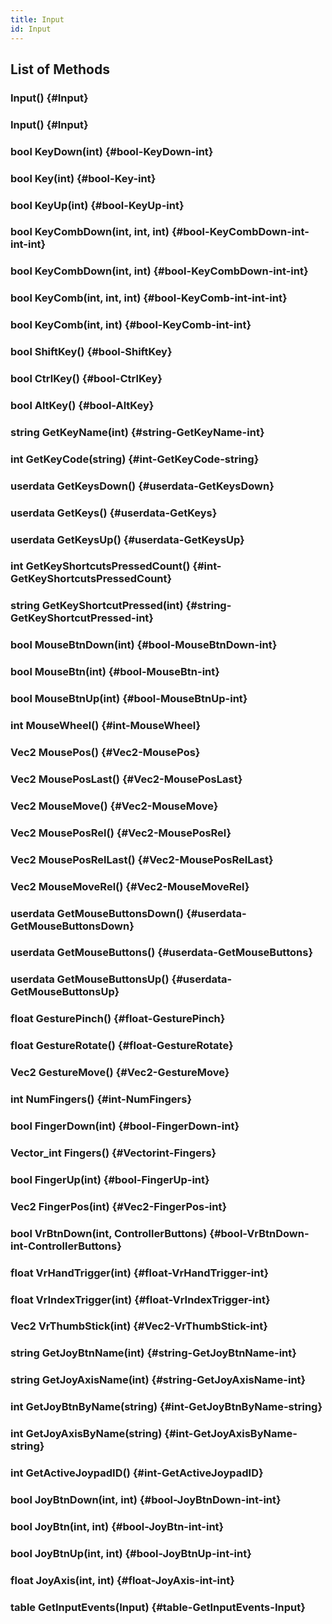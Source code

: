 ```yaml
---
title: Input
id: Input
---
```


## List of Methods

### Input() {#Input}

### Input() {#Input}

### bool KeyDown(int) {#bool-KeyDown-int}

### bool Key(int) {#bool-Key-int}

### bool KeyUp(int) {#bool-KeyUp-int}

### bool KeyCombDown(int, int, int) {#bool-KeyCombDown-int-int-int}

### bool KeyCombDown(int, int) {#bool-KeyCombDown-int-int}

### bool KeyComb(int, int, int) {#bool-KeyComb-int-int-int}

### bool KeyComb(int, int) {#bool-KeyComb-int-int}

### bool ShiftKey() {#bool-ShiftKey}

### bool CtrlKey() {#bool-CtrlKey}

### bool AltKey() {#bool-AltKey}

### string GetKeyName(int) {#string-GetKeyName-int}

### int GetKeyCode(string) {#int-GetKeyCode-string}

### userdata GetKeysDown() {#userdata-GetKeysDown}

### userdata GetKeys() {#userdata-GetKeys}

### userdata GetKeysUp() {#userdata-GetKeysUp}

### int GetKeyShortcutsPressedCount() {#int-GetKeyShortcutsPressedCount}

### string GetKeyShortcutPressed(int) {#string-GetKeyShortcutPressed-int}

### bool MouseBtnDown(int) {#bool-MouseBtnDown-int}

### bool MouseBtn(int) {#bool-MouseBtn-int}

### bool MouseBtnUp(int) {#bool-MouseBtnUp-int}

### int MouseWheel() {#int-MouseWheel}

### Vec2 MousePos() {#Vec2-MousePos}

### Vec2 MousePosLast() {#Vec2-MousePosLast}

### Vec2 MouseMove() {#Vec2-MouseMove}

### Vec2 MousePosRel() {#Vec2-MousePosRel}

### Vec2 MousePosRelLast() {#Vec2-MousePosRelLast}

### Vec2 MouseMoveRel() {#Vec2-MouseMoveRel}

### userdata GetMouseButtonsDown() {#userdata-GetMouseButtonsDown}

### userdata GetMouseButtons() {#userdata-GetMouseButtons}

### userdata GetMouseButtonsUp() {#userdata-GetMouseButtonsUp}

### float GesturePinch() {#float-GesturePinch}

### float GestureRotate() {#float-GestureRotate}

### Vec2 GestureMove() {#Vec2-GestureMove}

### int NumFingers() {#int-NumFingers}

### bool FingerDown(int) {#bool-FingerDown-int}

### Vector_int Fingers() {#Vectorint-Fingers}

### bool FingerUp(int) {#bool-FingerUp-int}

### Vec2 FingerPos(int) {#Vec2-FingerPos-int}

### bool VrBtnDown(int, ControllerButtons) {#bool-VrBtnDown-int-ControllerButtons}

### float VrHandTrigger(int) {#float-VrHandTrigger-int}

### float VrIndexTrigger(int) {#float-VrIndexTrigger-int}

### Vec2 VrThumbStick(int) {#Vec2-VrThumbStick-int}

### string GetJoyBtnName(int) {#string-GetJoyBtnName-int}

### string GetJoyAxisName(int) {#string-GetJoyAxisName-int}

### int GetJoyBtnByName(string) {#int-GetJoyBtnByName-string}

### int GetJoyAxisByName(string) {#int-GetJoyAxisByName-string}

### int GetActiveJoypadID() {#int-GetActiveJoypadID}

### bool JoyBtnDown(int, int) {#bool-JoyBtnDown-int-int}

### bool JoyBtn(int, int) {#bool-JoyBtn-int-int}

### bool JoyBtnUp(int, int) {#bool-JoyBtnUp-int-int}

### float JoyAxis(int, int) {#float-JoyAxis-int-int}

### table GetInputEvents(Input) {#table-GetInputEvents-Input}

